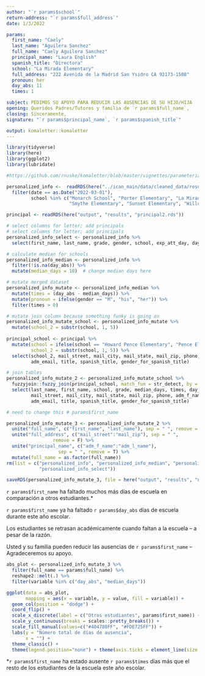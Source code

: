```yaml
---
author: "`r params$school`"
return-address: "`r params$full_address`"
date: 1/3/2022

params:  
  first_name: "Caely" 
  last_name: "Aguilera Sanchez"
  full_name: "Caely Aguilera Sanchez"
  principal_name: "Laura English"
  spanish_title: "Directora"
  school: "La Mirada Elementary"
  full_address: "222 Avenida de la Madrid San Ysidro CA 92173-1508"
  pronoun: her
  day_abs: 11
  times: 1

subject: PEDIMOS SU APOYO PARA REDUCIR LAS AUSENCIAS DE SU HIJO/HIJA
opening: Queridos Padres/Tutores y familia de `r params$full_name`, 
closing: Sinceramente,
signature: "`r params$principal_name`, `r params$spanish_title`"

output: komaletter::komaletter
---
```


```r
library(tidyverse)
library(here)
library(ggplot2)
library(lubridate)

#https://github.com/rnuske/komaletter/blob/master/vignettes/parameterized_letter.Rmd
```

```r
personalized_info <-  readRDS(here("../ican_main/data/cleaned_data/results_factor_mar.rds")) %>%
  filter(date == as.Date("2022-03-01"),
         school %in% c("Monarch School", "Porter Elementary", "La Mirada Elementary",
                       "Smythe Elementary", "Sunset Elementary", "Willow Elementary"))

principal <- readRDS(here("output", "results", "principal2.rds"))
```

```r
# select columns for letter; add principals
# select columns for letter; add principals
personalized_info_select <- personalized_info %>%
  select(first_name, last_name, grade, gender, school, exp_att_day, day_abs, pct_abs, date)

# calculate median for schools  
personalized_info_median <- personalized_info %>%
  filter(!is.na(day_abs)) %>%
  mutate(median_days = 10)  # change median days here

# mutate merged dataset
personalized_info_mutate <- personalized_info_median %>%
  mutate(times = (day_abs - median_days)) %>%
  mutate(pronoun = ifelse(gender == "M", "his", "her")) %>%
  filter(times > 0)

# mutate join column because something funky is going on
personalized_info_mutate_school <- personalized_info_mutate %>%
  mutate(school_2 = substr(school, 1, 5))
  
principal_school <- principal %>%
  mutate(school = ifelse(school == "Howard Pence Elementary", "Pence Elementary", principal$school),
         school_2 = substr(school, 1, 5)) %>%
  select(school_2, mail_street, mail_city, mail_state, mail_zip, phone, adm_f_name, adm_l_name,
         adm_email, title, spanish_title, gender_for_spanish_title)

# join tables
personalized_info_mutate_2 <- personalized_info_mutate_school %>%
  fuzzyjoin::fuzzy_join(principal_school, match_fun = str_detect, by = "school_2", mode = "left") %>%
  select(last_name, first_name, school, grade, median_days, times, day_abs, pronoun,
         mail_street, mail_city, mail_state, mail_zip, phone, adm_f_name, adm_l_name,
         adm_email, title, spanish_title, gender_for_spanish_title)

```


```r
# need to change this # params$first_name

personalized_info_mutate_3 <- personalized_info_mutate_2 %>%
  unite("full_name", c("first_name", "last_name"), sep = " ", remove = F) %>%
  unite("full_address", c("mail_street":"mail_zip"), sep = " ", 
                 remove = F) %>%
  unite("principal_name", c("adm_f_name":"adm_l_name"),
                   sep = " ", remove = T) %>%
  mutate(full_name = as.factor(full_name))
rm(list = c("personalized_info", "personalized_info_median", "personalized_info_mutate", "personalized_info_mutate_2",
            "personalized_info_select"))

saveRDS(personalized_info_mutate_3, file = here("output", "results", "nudge_high_average.rds"))
```

`r params$first_name` ha faltado muchos más días de escuela en comparación a otros estudiantes.*  

`r params$first_name` ya ha faltado `r params$day_abs` días de escuela durante este año escolar. 

Los estudiantes se retrasan académicamente cuando faltan a la escuela – a pesar de la razón. 

Usted y su familia pueden reducir las ausencias de `r params$first_name` – Agradeceremos su apoyo.

```r
abs_plot <- personalized_info_mutate_3 %>%
  filter(full_name == params$full_name) %>%
  reshape2::melt(.) %>%
  filter(variable %in% c("day_abs", "median_days"))

ggplot(data = abs_plot,
       mapping = aes(x = variable, y = value, fill = variable)) +
  geom_col(position = "dodge") +
  coord_flip() +
  scale_x_discrete(label = c("Otros estudiantes", params$first_name)) +
  scale_y_continuous(breaks = scales::pretty_breaks()) +
  scale_fill_manual(values=c("#404788FF", "#FDE725FF")) +
  labs(y = "Número total de días de ausencia", 
       x = "") +
  theme_classic() +
  theme(legend.position="none") + theme(axis.ticks = element_line(size = 1)) +labs(x = NULL)
```


*`r params$first_name` ha estado ausente `r params$times` días más que el resto de los estudiantes de la escuela este año escolar.
